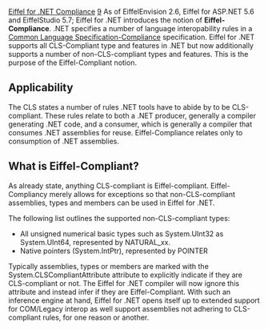 [[Property:title|Eiffel for .NET Compliance]]
[[Property:weight|9]]
As of EiffelEnvision 2.6, Eiffel for ASP.NET 5.6 and EiffelStudio 5.7; Eiffel for .NET introduces the notion of '''Eiffel-Compliance'''. .NET specifies a number of language interopability rules in a [http://msdn.microsoft.com/library/default.asp?url=/library/en-us/cpguide/html/cpconwhatiscommonlanguagespecification.asp Common Language Specification-Compliance]  specification. Eiffel for .NET supports all CLS-Compliant type and features in .NET but now additionally supports a number of non-CLS-compliant types and features. This is the purpose of the Eiffel-Compliant notion. 

{{note| '''Note''': The information contained within this page does not go into any depth on the Common Language Specification (CLS) or CLS-Compliance. For this information please see Microsoft's on-line documentation [http://msdn.microsoft.com/library/default.asp?url=/library/en-us/cpguide/html/cpconwhatiscommonlanguagespecification.asp What is the Common Language Specification?]  }}
<span id="applicablity"></span> 
==Applicability==

The CLS states a number of rules .NET tools have to abide by to be CLS-compliant. These rules relate to both a .NET producer, generally a compiler generating .NET code, and a consumer, which is generally a compiler that consumes .NET assemblies for reuse. Eiffel-Compliance relates only to consumption of .NET assemblies. 
<span id="what_is_compliant"></span> 
==What is Eiffel-Compliant?==

As already state, anything CLS-compliant is Eiffel-compliant. Eiffel-Compliancy merely allows for exceptions so that non-CLS-compliant assemblies, types and members can be used in Eiffel for .NET. 

The following list outlines the supported non-CLS-compliant types: 
* All unsigned numerical basic types such as <eiffel>System.UInt32</eiffel> as <eiffel>System.UInt64</eiffel>, represented by <eiffel>NATURAL_xx</eiffel>.
* Native pointers (<eiffel>System.IntPtr</eiffel>), represented by <eiffel>POINTER</eiffel>


Typically assemblies, types or members are marked with the <eiffel>System.CLSCompliantAttribute</eiffel> attribute to explicitly indicate if they are CLS-compliant or not. The Eiffel for .NET compiler will now ignore this attribute and instead infer if they are Eiffel-Compliant. With such an inference engine at hand, Eiffel for .NET opens itself up to extended support for COM/Legacy interop as well support assemblies not adhering to CLS-compliant rules, for one reason or another. 





